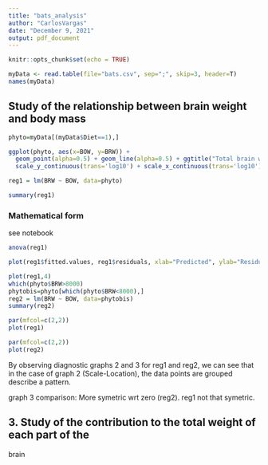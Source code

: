 ```yaml
---
title: "bats_analysis"
author: "CarlosVargas"
date: "December 9, 2021"
output: pdf_document
---
```


```r
knitr::opts_chunk$set(echo = TRUE)
```

```r
myData <- read.table(file="bats.csv", sep=";", skip=3, header=T)
names(myData)
```

## Study of the relationship between brain weight and body mass
```r
phyto=myData[(myData$Diet==1),]
```

```r
ggplot(phyto, aes(x=BOW, y=BRW)) +
  geom_point(alpha=0.5) + geom_line(alpha=0.5) + ggtitle("Total brain weight vs Body mass") +
  scale_y_continuous(trans='log10') + scale_x_continuous(trans='log10')
```

```r
reg1 = lm(BRW ~ BOW, data=phyto)
```

```r
summary(reg1)
```
### Mathematical form
see notebook

```r
anova(reg1)
```


```r
plot(reg1$fitted.values, reg1$residuals, xlab="Predicted", ylab="Residuals")
```

```r
plot(reg1,4)
which(phyto$BRW>8000)
phytobis=phyto[which(phyto$BRW<8000),]
reg2 = lm(BRW ~ BOW, data=phytobis)
summary(reg2)
```

```r
par(mfcol=c(2,2))
plot(reg1)
```


```r
par(mfcol=c(2,2))
plot(reg2)
```

By observing diagnostic graphs 2 and 3 for reg1 and reg2, we can see that in the case of graph 2 (Scale-Location), the data points are grouped describe a pattern.

graph 3 comparison: More symetric wrt zero (reg2). reg1 not that symetric.


## 3. Study of the contribution to the total weight of each part of the
brain